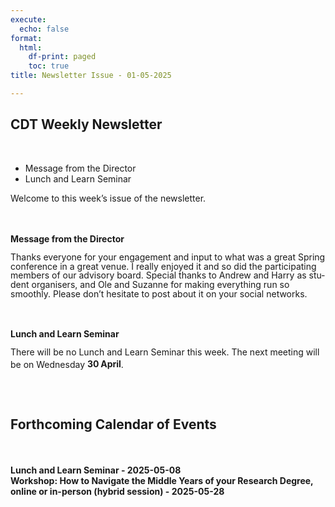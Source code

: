 ```yaml
---
execute:
  echo: false
format:
  html:
    df-print: paged
    toc: true
title: Newsletter Issue - 01-05-2025

---
```

<h2>CDT Weekly Newsletter</h2><br><ul><li>Message from the Director</li><li>Lunch and Learn Seminar</li></ul><p><p>Welcome to this week's issue of the newsletter.</p></p><br><br><b>Message from the Director</b><br><p class="x_MsoNormal" style="margin-bottom: 9.6pt; line-height: 106%;"><span lang="EN-US" data-olk-copy-source="MessageBody">Thanks everyone for your engagement and input to what was a great Spring conference in a great venue. I really enjoyed it and so did the participating members of our advisory board. Special thanks to Andrew and Harry as student organisers, and Ole and Suzanne for making everything run so smoothly. Please don&rsquo;t hesitate to post about it on your social networks. </span></p><br><br><b>Lunch and Learn Seminar</b><br><p class="x_MsoNormal" style="margin-bottom: 9.6pt; line-height: 106%;"><span lang="EN-US" data-olk-copy-source="MessageBody">There will be no Lunch and Learn Seminar this week. The next meeting will be on Wednesday <strong>30<sup> </sup>April</strong>.</span></p><br><br><h2>Forthcoming Calendar of Events</h2><br><br><b>Lunch and Learn Seminar - 2025-05-08</b><br><b>Workshop: How to Navigate the Middle Years of your Research Degree, online or in-person (hybrid session) - 2025-05-28</b><br>